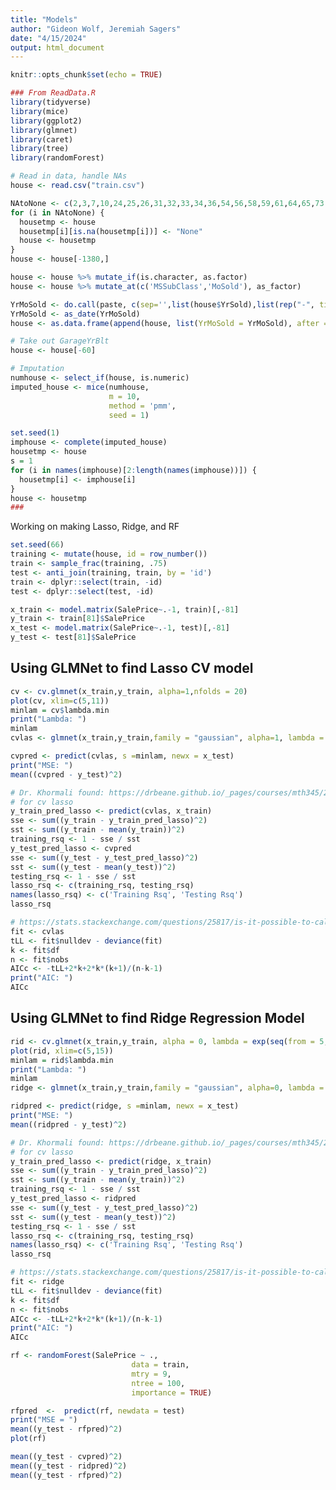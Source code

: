 ```yaml
---
title: "Models"
author: "Gideon Wolf, Jeremiah Sagers"
date: "4/15/2024"
output: html_document
---
```


```r
knitr::opts_chunk$set(echo = TRUE)

### From ReadData.R
library(tidyverse)
library(mice)
library(ggplot2)
library(glmnet)
library(caret)
library(tree)
library(randomForest)

# Read in data, handle NAs
house <- read.csv("train.csv")

NAtoNone <- c(2,3,7,10,24,25,26,31,32,33,34,36,54,56,58,59,61,64,65,73,74,75,79)
for (i in NAtoNone) {
  housetmp <- house
  housetmp[i][is.na(housetmp[i])] <- "None"
  house <- housetmp
}
house <- house[-1380,]

house <- house %>% mutate_if(is.character, as.factor)
house <- house %>% mutate_at(c('MSSubClass','MoSold'), as_factor) 

YrMoSold <- do.call(paste, c(sep='',list(house$YrSold),list(rep("-", times = length(house$YrSold))),list(house$MoSold),list(rep("-01", times = length(house$YrSold)))))
YrMoSold <- as_date(YrMoSold)
house <- as.data.frame(append(house, list(YrMoSold = YrMoSold), after = 78))

# Take out GarageYrBlt
house <- house[-60]

# Imputation
numhouse <- select_if(house, is.numeric)
imputed_house <- mice(numhouse, 
                      m = 10,  
                      method = 'pmm', 
                      seed = 1)

set.seed(1)
imphouse <- complete(imputed_house)
housetmp <- house
s = 1
for (i in names(imphouse)[2:length(names(imphouse))]) {
  housetmp[i] <- imphouse[i]
}
house <- housetmp
###
```

Working on making Lasso, Ridge, and RF

```r
set.seed(66)
training <- mutate(house, id = row_number())
train <- sample_frac(training, .75)
test <- anti_join(training, train, by = 'id')
train <- dplyr::select(train, -id)
test <- dplyr::select(test, -id)

x_train <- model.matrix(SalePrice~.-1, train)[,-81]
y_train <- train[81]$SalePrice
x_test <- model.matrix(SalePrice~.-1, test)[,-81]
y_test <- test[81]$SalePrice
```

## Using GLMNet to find Lasso CV model
```r
cv <- cv.glmnet(x_train,y_train, alpha=1,nfolds = 20)
plot(cv, xlim=c(5,11))
minlam = cv$lambda.min
print("Lambda: ")
minlam
cvlas <- glmnet(x_train,y_train,family = "gaussian", alpha=1, lambda = minlam)

cvpred <- predict(cvlas, s =minlam, newx = x_test)
print("MSE: ")
mean((cvpred - y_test)^2)

# Dr. Khormali found: https://drbeane.github.io/_pages/courses/mth345/24%20-%20Lasso%20and%20Ridge.nb.html
# for cv lasso
y_train_pred_lasso <- predict(cvlas, x_train)
sse <- sum((y_train - y_train_pred_lasso)^2)
sst <- sum((y_train - mean(y_train))^2)
training_rsq <- 1 - sse / sst
y_test_pred_lasso <- cvpred
sse <- sum((y_test - y_test_pred_lasso)^2)
sst <- sum((y_test - mean(y_test))^2)
testing_rsq <- 1 - sse / sst
lasso_rsq <- c(training_rsq, testing_rsq)
names(lasso_rsq) <- c('Training Rsq', 'Testing Rsq')
lasso_rsq

# https://stats.stackexchange.com/questions/25817/is-it-possible-to-calculate-aic-and-bic-for-lasso-regression-models
fit <- cvlas
tLL <- fit$nulldev - deviance(fit)
k <- fit$df
n <- fit$nobs
AICc <- -tLL+2*k+2*k*(k+1)/(n-k-1)
print("AIC: ")
AICc
```

## Using GLMNet to find Ridge Regression Model
```r
rid <- cv.glmnet(x_train,y_train, alpha = 0, lambda = exp(seq(from = 5,to = 15,length = 100)))
plot(rid, xlim=c(5,15))
minlam = rid$lambda.min
print("Lambda: ")
minlam
ridge <- glmnet(x_train,y_train,family = "gaussian", alpha=0, lambda = minlam)

ridpred <- predict(ridge, s =minlam, newx = x_test)
print("MSE: ")
mean((ridpred - y_test)^2)

# Dr. Khormali found: https://drbeane.github.io/_pages/courses/mth345/24%20-%20Lasso%20and%20Ridge.nb.html
# for cv lasso
y_train_pred_lasso <- predict(ridge, x_train)
sse <- sum((y_train - y_train_pred_lasso)^2)
sst <- sum((y_train - mean(y_train))^2)
training_rsq <- 1 - sse / sst
y_test_pred_lasso <- ridpred
sse <- sum((y_test - y_test_pred_lasso)^2)
sst <- sum((y_test - mean(y_test))^2)
testing_rsq <- 1 - sse / sst
lasso_rsq <- c(training_rsq, testing_rsq)
names(lasso_rsq) <- c('Training Rsq', 'Testing Rsq')
lasso_rsq

# https://stats.stackexchange.com/questions/25817/is-it-possible-to-calculate-aic-and-bic-for-lasso-regression-models
fit <- ridge
tLL <- fit$nulldev - deviance(fit)
k <- fit$df
n <- fit$nobs
AICc <- -tLL+2*k+2*k*(k+1)/(n-k-1)
print("AIC: ")
AICc
```


```r
rf <- randomForest(SalePrice ~ ., 
                           data = train,
                           mtry = 9,
                           ntree = 100,
                           importance = TRUE)

rfpred  <-  predict(rf, newdata = test)
print("MSE = ")
mean((y_test - rfpred)^2)
plot(rf)
```

```r
mean((y_test - cvpred)^2)
mean((y_test - ridpred)^2)
mean((y_test - rfpred)^2)
```




